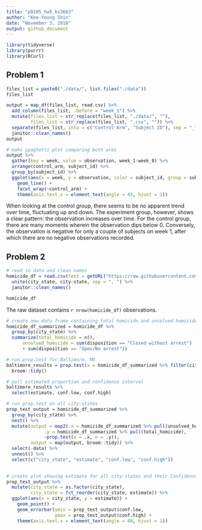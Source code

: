 ```yaml
---
title: "p8105_hw5_ks3663"
author: "Kee-Young Shin"
date: "November 3, 2018"
output: github_document
---
```


```r
library(tidyverse)
library(purrr)
library(RCurl)

```

## Problem 1
```r

files_list = paste0("./data/", list.files("./data"))
files_list

output = map_df(files_list, read.csv) %>% 
  add_column(files_list, .before = "week_1") %>% 
  mutate(files_list = str_replace(files_list, "./data/", ""),
         files_list = str_replace(files_list, ".csv", "")) %>% 
  separate(files_list, into = c("Control Arm", "Subject ID"), sep = "_") %>% 
  janitor::clean_names()
output

```

```r
# make spaghetti plot comparing both arms 
output %>% 
  gather(key = week, value = observation, week_1:week_8) %>% 
  arrange(control_arm, subject_id) %>% 
  group_by(subject_id) %>% 
  ggplot(aes(x = week, y = observation, color = subject_id, group = subject_id)) + 
    geom_line() + 
    facet_wrap(~control_arm) + 
    theme(axis.text.x = element_text(angle = 45, hjust = 1))


```

When looking at the control group, there seems to be no apparent trend over time, fluctuating up and down. The experiment group, however, shows a clear pattern: the observation increases over time. For the control group, there are many moments wherein the observation dips below 0. Conversely, the observation is negative for only a couple of subjects on week 1, after which there are no negative observations recorded.


## Problem 2
```r
# read in data and clean names 
homicide_df = read.csv(text = getURL("https://raw.githubusercontent.com/washingtonpost/data-homicides/master/homicide-data.csv")) %>% 
  unite(city_state, city:state, sep = ", ") %>% 
  janitor::clean_names()

homicide_df

```

The raw dataset contains `r nrow(homicide_df)` observations. 

```r
# create new data frame containing total homicide and unsolved homicide 
homicide_df_summarized = homicide_df %>% 
  group_by(city_state) %>% 
  summarize(total_homicide = n(),
      unsolved_homicide = sum(disposition == "Closed without arrest") 
      + sum(disposition == "Open/No arrest"))
```

```r
# run prop.test for Baltimore, MD
baltimore_results = prop.test(x = homicide_df_summarized %>% filter(city_state == "Baltimore, MD") %>% pull(unsolved_homicide), n = homicide_df_summarized %>% filter(city_state == "Baltimore, MD") %>%  pull(total_homicide)) %>% 
  broom::tidy()

# pull estimated proportion and confidence interval
baltimore_results %>% 
  select(estimate, conf.low, conf.high) 

```

```r
# run prop.test on all city-states
prop_test_output = homicide_df_summarized %>% 
  group_by(city_state) %>% 
  nest() %>% 
  mutate(output = map2(.x = homicide_df_summarized %>% pull(unsolved_homicide), 
              .y = homicide_df_summarized %>% pull(total_homicide), 
              ~prop.test(x = .x, n = .y)),
         output = map(output, broom::tidy)) %>% 
  select(-data) %>% 
  unnest() %>% 
  select(c("city_state", "estimate", "conf.low", "conf.high"))
  
```

```r
# create plot showing estimate for all city-states and their Confidence Intervals
prop_test_output %>% 
  mutate(city_state = as.factor(city_state),
         city_state = fct_reorder(city_state, estimate)) %>% 
  ggplot(aes(x = city_state, y = estimate)) + 
    geom_point() +
    geom_errorbar(ymin = prop_test_output$conf.low, 
                  ymax = prop_test_output$conf.high) +
    theme(axis.text.x = element_text(angle = 80, hjust = 1))

```

